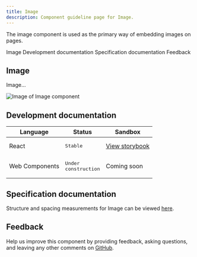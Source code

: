 ```yaml
---
title: Image
description: Component guideline page for Image.
---
```


<PageDescription>

The image component is used as the primary way of embedding images on pages.

</PageDescription>

<AnchorLinks>

<AnchorLink>Image</AnchorLink>
<AnchorLink>Development documentation</AnchorLink>
<AnchorLink>Specification documentation</AnchorLink>
<AnchorLink>Feedback</AnchorLink>

</AnchorLinks>

## Image
Image...

![Image of Image component](../../images/component/Cardgroup/)


## Development documentation

| Language      | Status        | Sandbox                                                                              |
| ------------- | -----------   | ------------------------------------------------------------------------             |
| React         | <div><span class="bx--tag bx--tag--green"><pre>Stable</pre></span></div>        | [View storybook](https://ibmdotcom-react.mybluemix.net/?path=/story/components-image--default)     |
| Web Components       | <div><span class="bx--tag bx--tag--cool-gray"><pre>Under construction</pre></span></div>  | Coming soon |

## Specification documentation

Structure and spacing measurements for Image can be viewed [here]().

## Feedback

Help us improve this component by providing feedback, asking questions, and leaving any other comments on [GitHub]().
